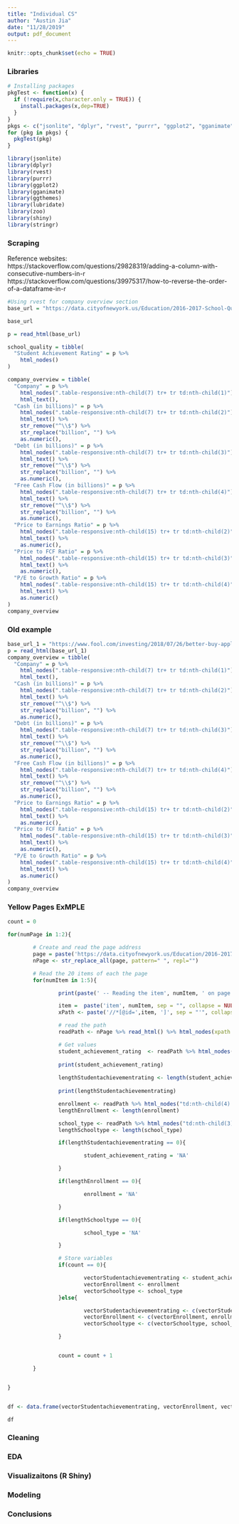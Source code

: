 ```yaml
---
title: "Individual CS"
author: "Austin Jia"
date: "11/28/2019"
output: pdf_document
---
```


```r
knitr::opts_chunk$set(echo = TRUE)
```

### Libraries

```r
# Installing packages
pkgTest <- function(x) {
  if (!require(x,character.only = TRUE)) {
    install.packages(x,dep=TRUE)
  }
}
pkgs <- c("jsonlite", "dplyr", "rvest", "purrr", "ggplot2", "gganimate", "ggthemes", "lubridate", "zoo", "shiny", "stringr")
for (pkg in pkgs) {
  pkgTest(pkg)
}
```

```r
library(jsonlite)
library(dplyr)
library(rvest)
library(purrr)
library(ggplot2)
library(gganimate)
library(ggthemes)
library(lubridate)
library(zoo)
library(shiny)
library(stringr)
```

### Scraping

Reference websites:
https://stackoverflow.com/questions/29828319/adding-a-column-with-consecutive-numbers-in-r
https://stackoverflow.com/questions/39975317/how-to-reverse-the-order-of-a-dataframe-in-r

```R
#Using rvest for company overview section
base_url = "https://data.cityofnewyork.us/Education/2016-2017-School-Quality-Report-Elem-Middle-K-8-Sc/9n2i-9h9s/data"

base_url

p = read_html(base_url)

school_quality = tibble(
  "Student Achievement Rating" = p %>%
    html_nodes()
)

company_overview = tibble(
  "Company" = p %>%
    html_nodes(".table-responsive:nth-child(7) tr+ tr td:nth-child(1)") %>%
    html_text(),
  "Cash (in billions)" = p %>%
    html_nodes(".table-responsive:nth-child(7) tr+ tr td:nth-child(2)") %>%
    html_text() %>%
    str_remove("^\\$") %>%
    str_replace("billion", "") %>%
    as.numeric(),
  "Debt (in billions)" = p %>%
    html_nodes(".table-responsive:nth-child(7) tr+ tr td:nth-child(3)") %>%
    html_text() %>%
    str_remove("^\\$") %>%
    str_replace("billion", "") %>%
    as.numeric(),
  "Free Cash Flow (in billions)" = p %>%
    html_nodes(".table-responsive:nth-child(7) tr+ tr td:nth-child(4)") %>%
    html_text() %>%
    str_remove("^\\$") %>%
    str_replace("billion", "") %>%
    as.numeric(),
  "Price to Earnings Ratio" = p %>%
    html_nodes(".table-responsive:nth-child(15) tr+ tr td:nth-child(2)") %>%
    html_text() %>%
    as.numeric(),
  "Price to FCF Ratio" = p %>%
    html_nodes(".table-responsive:nth-child(15) tr+ tr td:nth-child(3)") %>%
    html_text() %>%
    as.numeric(),
  "P/E to Growth Ratio" = p %>%
    html_nodes(".table-responsive:nth-child(15) tr+ tr td:nth-child(4)") %>%
    html_text() %>%
    as.numeric()
) 
company_overview
```


### Old example

```r
base_url_1 = "https://www.fool.com/investing/2018/07/26/better-buy-apple-inc-aapl-vs-facebook-inc-fb.aspx"
p = read_html(base_url_1)
company_overview = tibble(
  "Company" = p %>%
    html_nodes(".table-responsive:nth-child(7) tr+ tr td:nth-child(1)") %>%
    html_text(),
  "Cash (in billions)" = p %>%
    html_nodes(".table-responsive:nth-child(7) tr+ tr td:nth-child(2)") %>%
    html_text() %>%
    str_remove("^\\$") %>%
    str_replace("billion", "") %>%
    as.numeric(),
  "Debt (in billions)" = p %>%
    html_nodes(".table-responsive:nth-child(7) tr+ tr td:nth-child(3)") %>%
    html_text() %>%
    str_remove("^\\$") %>%
    str_replace("billion", "") %>%
    as.numeric(),
  "Free Cash Flow (in billions)" = p %>%
    html_nodes(".table-responsive:nth-child(7) tr+ tr td:nth-child(4)") %>%
    html_text() %>%
    str_remove("^\\$") %>%
    str_replace("billion", "") %>%
    as.numeric(),
  "Price to Earnings Ratio" = p %>%
    html_nodes(".table-responsive:nth-child(15) tr+ tr td:nth-child(2)") %>%
    html_text() %>%
    as.numeric(),
  "Price to FCF Ratio" = p %>%
    html_nodes(".table-responsive:nth-child(15) tr+ tr td:nth-child(3)") %>%
    html_text() %>%
    as.numeric(),
  "P/E to Growth Ratio" = p %>%
    html_nodes(".table-responsive:nth-child(15) tr+ tr td:nth-child(4)") %>%
    html_text() %>%
    as.numeric()
) 
company_overview
```

### Yellow Pages ExMPLE

```r
count = 0

for(numPage in 1:2){

        # Create and read the page address
        page = paste('https://data.cityofnewyork.us/Education/2016-2017-School-Quality-Report-Elem-Middle-K-8-Sc/9n2i-9h9s/data/?page', '=', numPage)
        nPage <- str_replace_all(page, pattern=" ", repl="")

        # Read the 20 items of each the page
        for(numItem in 1:5){

                print(paste(' -- Reading the item', numItem, ' on page', numPage))

                item =  paste('item', numItem, sep = "", collapse = NULL)
                xPath <- paste('//*[@id=',item, ']', sep = "'", collapse = NULL)

                # read the path
                readPath <- nPage %>% read_html() %>% html_nodes(xpath = xPath)

                # Get values
                student_achievement_rating  <- readPath %>% html_nodes("td:nth-child(11) div") %>% html_text(trim = TRUE)
                
                print(student_achievement_rating)
                
                lengthStudentachievementrating <- length(student_achievement_rating)
                
                print(lengthStudentachievementrating)

                enrollment <- readPath %>% html_nodes("td:nth-child(4) div") %>% html_text(trim = TRUE)
                lengthEnrollment <- length(enrollment)

                school_type <- readPath %>% html_nodes("td:nth-child(3) div") %>% html_text(trim = TRUE)
                lengthSchooltype <- length(school_type)

                if(lengthStudentachievementrating == 0){

                        student_achievement_rating = 'NA'

                }

                if(lengthEnrollment == 0){

                        enrollment = 'NA'

                }

                if(lengthSchooltype == 0){

                        school_type = 'NA'

                }

                # Store variables
                if(count == 0){

                        vectorStudentachievementrating <- student_achievement_rating
                        vectorEnrollment <- enrollment
                        vectorSchooltype <- school_type
                }else{

                        vectorStudentachievementrating <- c(vectorStudentachievementrating, student_achievement_rating)
                        vectorEnrollment <- c(vectorEnrollment, enrollment)
                        vectorSchooltype <- c(vectorSchooltype, school_type)

                }


                count = count + 1

        }


}


df <- data.frame(vectorStudentachievementrating, vectorEnrollment, vectorSchooltype)

df
```




### Cleaning

### EDA

### Visualizaitons (R Shiny)

### Modeling

### Conclusions